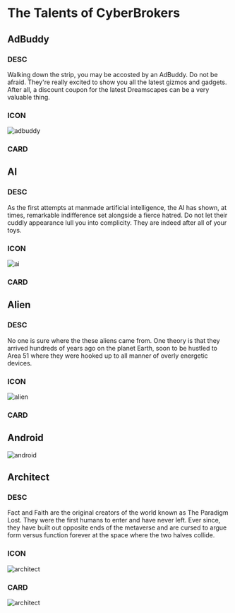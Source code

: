 
# The Talents of CyberBrokers

## AdBuddy

### DESC

Walking down the strip, you may be accosted by an AdBuddy. Do not be afraid. They're really excited to show you all the latest gizmos and gadgets. After all, a discount coupon for the latest Dreamscapes can be a very valuable thing.

### ICON

<Bleed>![adbuddy](../../public/_assets/_talent-icon/cb-talent-adbuddy.svg)</Bleed>

### CARD



## AI

### DESC

As the first attempts at manmade artificial intelligence, the AI has shown, at times, remarkable indifference set alongside a fierce hatred. Do not let their cuddly appearance lull you into complicity. They are indeed after all of your toys.

### ICON

<Bleed>![ai](../../public/_assets/_talent-icon/cb-talent-ai.svg)</Bleed>

### CARD



## Alien

### DESC

No one is sure where the these aliens came from. One theory is that they arrived hundreds of years ago on the planet Earth, soon to be hustled to Area 51 where they were hooked up to all manner of overly energetic devices.

### ICON

<Bleed>![alien](../../public/_assets/_talent-icon/cb-talent-alien.svg)</Bleed>

### CARD



## Android

<Bleed>![android](../../public/_assets/_talent-icon/cb-talent-android.svg)</Bleed>

## Architect

### DESC

Fact and Faith are the original creators of the world known as The Paradigm Lost. They were the first humans to enter and have never left. Ever since, they have built out opposite ends of the metaverse and are cursed to argue form versus function forever at the space where the two halves collide.

### ICON

<Bleed>![architect](../../public/_assets/_talent-icon/cb-talent-architect.svg)</Bleed>

### CARD

<Bleed>![architect](../../public/_assets/_talent-card/cb-talent-architect.jpeg)</Bleed>



